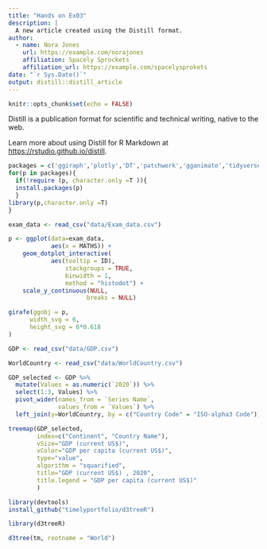 ```yaml
---
title: "Hands on Ex03"
description: |
  A new article created using the Distill format.
author:
  - name: Nora Jones 
    url: https://example.com/norajones
    affiliation: Spacely Sprockets
    affiliation_url: https://example.com/spacelysprokets
date: "`r Sys.Date()`"
output: distill::distill_article
---
```


```r
knitr::opts_chunk$set(echo = FALSE)
```

Distill is a publication format for scientific and technical writing, native to the web. 

Learn more about using Distill for R Markdown at <https://rstudio.github.io/distill>.


```r
packages = c('ggiraph','plotly','DT','patchwork','gganimate','tidyverse','readxl','gifski','gapminder','treemap')
for(p in packages){
  if(!require (p, character.only =T )){
  install.packages(p)
  }
library(p,character.only =T)
}
```

```r
exam_data <- read_csv("data/Exam_data.csv")
```


```r
p <- ggplot(data=exam_data,
            aes(x = MATHS)) +
    geom_dotplot_interactive(
            aes(tooltip = ID),
                stackgroups = TRUE,
                binwidth = 1,
                method = "histodot") +
    scale_y_continuous(NULL,
                      breaks = NULL)

girafe(ggobj = p,
      width_svg = 6,
      height_svg = 6*0.618
)
```

```r
GDP <- read_csv("data/GDP.csv")

WorldCountry <- read_csv("data/WorldCountry.csv")
```

```r
GDP_selected <- GDP %>%
  mutate(Values = as.numeric(`2020`)) %>%
  select(1:3, Values) %>%
  pivot_wider(names_from = `Series Name`,
              values_from = `Values`) %>%
  left_join(y=WorldCountry, by = c("Country Code" = "ISO-alpha3 Code"))
```


```r

treemap(GDP_selected,
        index=c("Continent", "Country Name"),
        vSize="GDP (current US$)",
        vColor="GDP per capita (current US$)",
        type="value",
        algorithm = "squarified",
        title="GDP (current US$) , 2020",
        title.legend = "GDP per capita (current US$)"
        )
```


```r
library(devtools)
install_github("timelyportfolio/d3treeR")
```

```r

library(d3treeR)

d3tree(tm, rootname = "World")
```